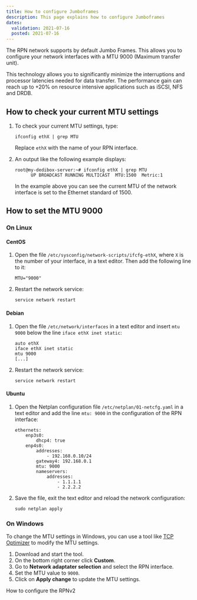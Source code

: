 ```yaml
---
title: How to configure Jumboframes
description: This page explains how to configure Jumboframes
dates:
  validation: 2021-07-16
  posted: 2021-07-16
---
```


The RPN network supports by default Jumbo Frames. This allows you to configure your network interfaces with a MTU 9000 (Maximum transfer unit).

This technology allows you to significantly minimize the interruptions and processor latencies needed for data transfer. The performance gain can reach up to +20% on resource intensive applications such as iSCSI, NFS and DRDB.

## How to check your current MTU settings

1. To check your current MTU settings, type:

    ```
    ifconfig ethX | grep MTU
    ```

    <Message type="tip">

    Replace `ethX` with the name of your RPN interface.

    </Message>

2. An output like the following example displays: 

    ```
    root@my-dedibox-server:~# ifconfig ethX | grep MTU
          UP BROADCAST RUNNING MULTICAST  MTU:1500  Metric:1
    ```

    In the example above you can see the current MTU of the network interface is set to the Ethernet standard of 1500. 


## How to set the MTU 9000

### On Linux

#### CentOS

1. Open the file `/etc/sysconfig/network-scripts/ifcfg-ethX`, where `X` is the number of your interface, in a text editor. Then add the following line to it:

    ```
    MTU="9000"
    ```

2. Restart the network service:

    ```
    service network restart
    ``` 

#### Debian

1. Open the file `/etc/network/interfaces` in a text editor and insert `mtu 9000` below the line `iface ethX inet static`:

    ```
    auto ethX
    iface ethX inet static
    mtu 9000
    [...]
    ``` 

2. Restart the network service:

    ```
    service network restart
    ```

#### Ubuntu

1. Open the Netplan configuration file `/etc/netplan/01-netcfg.yaml` in a text editor and add the line `mtu: 9000` in the configuration of the RPN interface:

    ```
    ethernets:
        enp3s0:
            dhcp4: true
        enp4s0:
            addresses:
                - 192.168.0.10/24
            gateway4: 192.168.0.1
            mtu: 9000
            nameservers:
                addresses:
                    - 1.1.1.1
                    - 2.2.2.2
    ```

2. Save the file, exit the text editor and reload the network configuration: 

    ```
    sudo netplan apply
    ```

### On Windows

To change the MTU settings in Windows, you can use a tool like [TCP Optimizer](http://www.clubic.com/telecharger-fiche305576-tcp-optimizer.html) to modify the MTU settings.

1. Download and start the tool.
2. On the bottom right corner click **Custom**.
3. Go to **Network adaptater selection** and select the RPN interface.
4. Set the MTU value to `9000`.
5. Click on **Apply change** to update the MTU settings.

<Navigation title="See Also">
  <NextButton to="/dedibox-network/rpn/how-to/configure-rpnv2/">How to configure the RPNv2</NextButton>
</Navigation>
